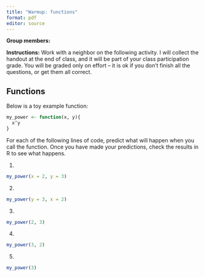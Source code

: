 ```yaml
---
title: "Warmup: functions"
format: pdf
editor: source
---
```


\vspace{-3cm}

**Group members:**

**Instructions:** Work with a neighbor on the following activity. I will collect the handout at the end of class, and it will be part of your class participation grade. You will be graded only on effort -- it is ok if you don't finish all the questions, or get them all correct.

## Functions

Below is a toy example function:

```r
my_power <- function(x, y){
  x^y
}
```

For each of the following lines of code, predict what will happen when you call the function. Once you have made your predictions, check the results in R to see what happens.

1.

```r
my_power(x = 2, y = 3)
```


2.

```r
my_power(y = 3, x = 2)
```


3.

```r
my_power(2, 3)
```


4.

```r
my_power(3, 2)
```


5.

```r
my_power(3)
```









